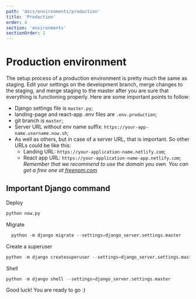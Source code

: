 ```yaml
---
path: 'docs/environments/production'
title: 'Production'
order: 4
section: 'environments'
sectionOrder: 1
---
```


# Production environment

The setup process of a production environment is pretty much the same as staging. Edit your settings on the development branch, merge changes to the staging, and merge staging to the master after you are sure that everything is functioning properly. Here are some important points to follow:

- Django settings file is `master.py`;
- landing-page and react-app .env files are `.env.production`;
- git branch is `master`;
- Server URL without env name suffix: `https://your-app-name.username.now.sh`;
- As well as others, but in case of a server URL, that is important. So other URLs could be like this:
  - Landing URL: `https://your-application-name.netlify.com`;
  - React app URL: `https://your-application-name-app.netlify.com`;
    _Remember that we recommend to use the domain you own. You can get a free one at [freenom.com](https://www.freenom.com/)_

## Important Django command

Deploy

```python
python now.py
```

Migrate

```python
  python -m django migrate --settings=django_server.settings.master
```

Create a superuser

```python
python -m django createsuperuser --settings=django_server.settings.master
```

Shell

```python
python -m django shell --settings=django_server.settings.master
```

Good luck! You are ready to go :)
